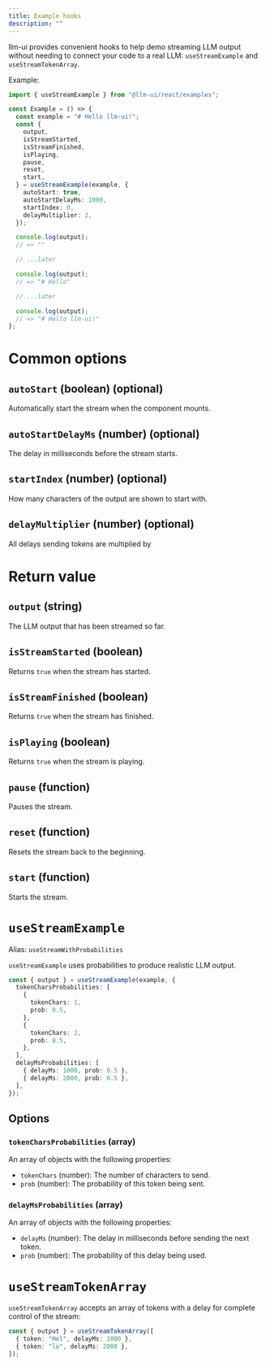 ```yaml
---
title: Example hooks
description: ""
---
```


llm-ui provides convenient hooks to help demo streaming LLM output without needing to connect your code to a real LLM: `useStreamExample` and `useStreamTokenArray`.

Example:

<CodeBlockInline>

```ts
import { useStreamExample } from "@llm-ui/react/examples";

const Example = () => {
  const example = "# Hello llm-ui!";
  const {
    output,
    isStreamStarted,
    isStreamFinished,
    isPlaying,
    pause,
    reset,
    start,
  } = useStreamExample(example, {
    autoStart: true,
    autoStartDelayMs: 1000,
    startIndex: 0,
    delayMultiplier: 2,
  });

  console.log(output);
  // => ""

  // ...later

  console.log(output);
  // => "# Hello"

  // ...later

  console.log(output);
  // => "# Hello llm-ui!"
};
```

</CodeBlockInline>

# Common options

## `autoStart` (boolean) (optional)

Automatically start the stream when the component mounts.

## `autoStartDelayMs` (number) (optional)

The delay in milliseconds before the stream starts.

## `startIndex` (number) (optional)

How many characters of the output are shown to start with.

## `delayMultiplier` (number) (optional)

All delays sending tokens are multiplied by

# Return value

## `output` (string)

The LLM output that has been streamed so far.

## `isStreamStarted` (boolean)

Returns `true` when the stream has started.

## `isStreamFinished` (boolean)

Returns `true` when the stream has finished.

## `isPlaying` (boolean)

Returns `true` when the stream is playing.

## `pause` (function)

Pauses the stream.

## `reset` (function)

Resets the stream back to the beginning.

## `start` (function)

Starts the stream.

# `useStreamExample`

Alias: `useStreamWithProbabilities`

`useStreamExample` uses probabilities to produce realistic LLM output.

<CodeBlockInline>

```ts
const { output } = useStreamExample(example, {
  tokenCharsProbabilities: [
    {
      tokenChars: 1,
      prob: 0.5,
    },
    {
      tokenChars: 2,
      prob: 0.5,
    },
  ],
  delayMsProbabilities: [
    { delayMs: 1000, prob: 0.5 },
    { delayMs: 2000, prob: 0.5 },
  ],
});
```

</CodeBlockInline>

## Options

### `tokenCharsProbabilities` (array)

An array of objects with the following properties:

- `tokenChars` (number): The number of characters to send.
- `prob` (number): The probability of this token being sent.

### `delayMsProbabilities` (array)

An array of objects with the following properties:

- `delayMs` (number): The delay in milliseconds before sending the next token.
- `prob` (number): The probability of this delay being used.

# `useStreamTokenArray`

`useStreamTokenArray` accepts an array of tokens with a delay for complete control of the stream:

<CodeBlockInline>

```ts
const { output } = useStreamTokenArray([
  { token: "Hel", delayMs: 1000 },
  { token: "lo", delayMs: 2000 },
]);
```

</CodeBlockInline>
